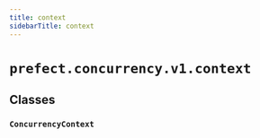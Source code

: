 ```yaml
---
title: context
sidebarTitle: context
---
```


# `prefect.concurrency.v1.context`

## Classes

### `ConcurrencyContext` <sup><a href="https://github.com/prefecthq/prefect/blob/main/src/prefect/concurrency/v1/context.py#L11"><Icon icon="github" size="14" /></a></sup>
